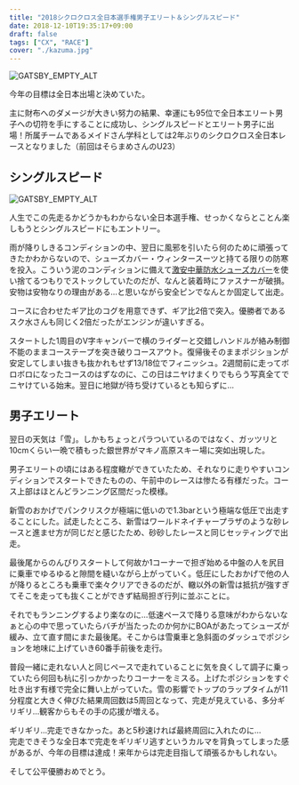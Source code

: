 ---
title: "2018シクロクロス全日本選手権男子エリート＆シングルスピード"
date: 2018-12-10T19:35:17+09:00
draft: false
tags: ["CX", "RACE"]
cover: "./kazuma.jpg"
---

![GATSBY_EMPTY_ALT](./kazuma.jpg)

今年の目標は全日本出場と決めていた。

主に財布へのダメージが大きい努力の結果、幸運にも95位で全日本エリート男子への切符を手にすることに成功し、シングルスピードとエリート男子に出場！所属チームであるメイドさん学科としては2年ぶりのシクロクロス全日本レースとなりました（前回はそらまめさんのU23）

## シングルスピード

![GATSBY_EMPTY_ALT](./kikuzo.jpg)

人生でこの先走るかどうかもわからない全日本選手権、せっかくならとことん楽しもうとシングルスピードにもエントリー。

雨が降りしきるコンディションの中、翌日に風邪を引いたら何のために頑張ってきたかわからないので、シューズカバー・ウィンタースーツと持てる限りの防寒を投入。こういう泥のコンディションに備えて[激安中華防水シューズカバー](https://amzn.to/2L7sLI9)を使い捨てるつもりでストックしていたのだが、なんと装着時にファスナーが破損。安物は安物なりの理由がある…と思いながら安全ピンでなんとか固定して出走。

コースに合わせたギア比のコグを用意できず、ギア比2倍で突入。優勝者であるスク水さんも同じく2倍だったがエンジンが違いすぎる。

スタートした1周目のV字キャンバーで横のライダーと交錯しハンドルが絡み制御不能のままコーステープを突き破りコースアウト。復帰後そのままポジションが安定してしまい抜きも抜かれもせず13/18位でフィニッシュ。2週間前に走ってボロボロになったコースのはずなのに、この日はニヤけまくりでもらう写真全てでニヤけている始末。翌日に地獄が待ち受けているとも知らずに…

## 男子エリート

翌日の天気は「雪」。しかもちょっとパラついているのではなく、ガッツリと10cmくらい一晩で積もった銀世界がマキノ高原スキー場に突如出現した。

男子エリートの頃にはある程度轍ができていたため、それなりに走りやすいコンディションでスタートできたものの、午前中のレースは惨たる有様だった。コース上部はほとんどランニング区間だった模様。

新雪のおかげでパンクリスクが極端に低いので1.3barという極端な低圧で出走することにした。試走したところ、新雪はワールドネイチャープラザのような砂レースと進ませ方が同じだと感じたため、砂砂したレースと同じセッティングで出走。

最後尾からのんびりスタートして何故か1コーナーで担ぎ始める中盤の人を尻目に乗車でゆるゆると隙間を縫いながら上がっていく。低圧にしたおかげで他の人が降りるところも乗車で楽々クリアできるのだが、轍以外の新雪は抵抗が強すぎてそこを走っても抜くことができず結局担ぎ行列に並ぶことに。

それでもランニングするより楽なのに…低速ペースで降りる意味がわからないなぁと心の中で思っていたらバチが当たったのか何かにBOAがあたってシューズが緩み、立て直す間にまた最後尾。そこからは雪乗車と急斜面のダッシュでポジションを地味に上げていき60番手前後を走行。

普段一緒に走れない人と同じペースで走れていることに気を良くして調子に乗っていたら何回も杭に引っかかったりコーナーをミスる。上げたポジションをすぐ吐き出す有様で完全に舞い上がっていた。雪の影響でトップのラップタイムが11分程度と大きく伸びた結果周回数は5周回となって、完走が見えている、多分ギリギリ…観客からもその手の応援が増える。

ギリギリ…完走できなかった。あと5秒速ければ最終周回に入れたのに…  
完走できそうな全日本で完走をギリギリ逃すというカルマを背負ってしまった感があるが、今年の目標は達成！来年からは完走目指して頑張るかもしれない。

そして公平優勝おめでとう。

<LinkBox isAmazonLink url="https://www.amazon.co.jp/dp/B007PLDRAC/" />
